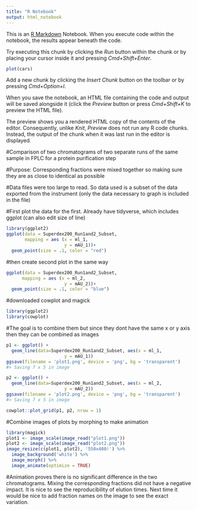 ```yaml
---
title: "R Notebook"
output: html_notebook
---
```


This is an [R Markdown](http://rmarkdown.rstudio.com) Notebook. When you execute code within the notebook, the results appear beneath the code. 

Try executing this chunk by clicking the *Run* button within the chunk or by placing your cursor inside it and pressing *Cmd+Shift+Enter*. 

```r
plot(cars)
```

Add a new chunk by clicking the *Insert Chunk* button on the toolbar or by pressing *Cmd+Option+I*.

When you save the notebook, an HTML file containing the code and output will be saved alongside it (click the *Preview* button or press *Cmd+Shift+K* to preview the HTML file). 

The preview shows you a rendered HTML copy of the contents of the editor. Consequently, unlike *Knit*, *Preview* does not run any R code chunks. Instead, the output of the chunk when it was last run in the editor is displayed.

#Comparison of two chromatograms of two separate runs of the same sample in FPLC for a protein purification step

#Purpose: Corresponding fractions were mixed together so making sure they are as close to identical as possible

#Data files were too large to read. So data used is a subset of the data exported from the instrument (only the data necessary to graph is included in the file)

#First plot the data for the first. Already have tidyverse, which includes ggplot (can also edit size of line)

```r
library(ggplot2)
ggplot(data = Superdex200_Run1and2_Subset,
       mapping = aes (x = ml_1,
                      y = mAU_1))+
  geom_point(size = .1, color = "red")
```

#then create second plot in the same way

```r
ggplot(data = Superdex200_Run1and2_Subset,
      mapping = aes (x = ml_2,
                      y = mAU_2))+
  geom_point(size = .1, color = "blue")
```
#downloaded cowplot and magick 

```r
library(ggplot2)
library(cowplot)
```

#The goal is to combine them but since they dont have the same x or y axis then they can be combined as images

```r
p1 <- ggplot() +
  geom_line(data=Superdex200_Run1and2_Subset, aes(x = ml_1,
                      y = mAU_1))
ggsave(filename = 'plot1.png', device = 'png', bg = 'transparent')
#> Saving 7 x 5 in image

p2 <- ggplot() +
  geom_line(data=Superdex200_Run1and2_Subset, aes(x = ml_2,
                      y = mAU_2))
ggsave(filename = 'plot2.png', device = 'png', bg = 'transparent')
#> Saving 7 x 5 in image

cowplot::plot_grid(p1, p2, nrow = 1)
```

#Combine images of plots by morphing to make animation

```r
library(magick)
plot1 <- image_scale(image_read("plot1.png"))
plot2 <- image_scale(image_read("plot2.png"))
image_resize(c(plot1, plot2), '550x400!') %>%
  image_background('white') %>%
  image_morph() %>%
  image_animate(optimize = TRUE)
```
#Animation proves there is no significant difference in the two chromatograms. Mixing the corresponding fractions did not have a negative impact. It is nice to see the reproducibility of elution times. Next time it would be nice to add fraction names on the image to see the exact variation.


